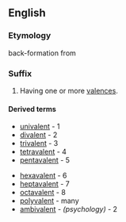 {{see|valent}}
==English==

===Etymology===
back-formation from {{term|valence}}

===Suffix===
{{infl|en|suffix|cat=suffixes}}

# Having one or more [[valences]].

====Derived terms====
{{rel-top|terms formed using -valent}}
*[[univalent]] - 1
*[[divalent]] - 2
*[[trivalent]] - 3
*[[tetravalent]] - 4
*[[pentavalent]] - 5
{{rel-mid}}
*[[hexavalent]] - 6
*[[heptavalent]] - 7
*[[octavalent]] - 8
*[[polyvalent]] - many
*[[ambivalent]] - ''(psychology)'' - 2
{{rel-bottom}}